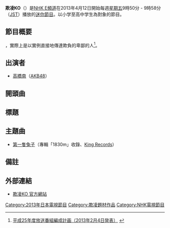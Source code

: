 '''欺凌KO'''（{{lang-ja|いじめをノックアウト}}）是[[NHK教育頻道|NHK E頻道]]在2013年4月12日開始每週[[星期五|星期五]]9時50分 - 9時58分（[[日本標準時|JST]]）播放的[[迷你節目|迷你節目]]。以小学至高中学生為對象的節目。
== 節目概要 ==
{{what|逅個節目以「'''欺凌是不行'''」的訊息明確傳遞出所謂「'''欺凌是理所當然'''」風潮打開}}，實際上是以實例直接地傳達欺負的卑鄙的人<ref>[http://www.nhk.or.jp/pr/keiei/hensei/pdf/kokunai.pdf 平成25年度放送番組編成計画（2013年2月4日発表）] {{webarchive|url=https://web.archive.org/web/20130329212541/http://www9.nhk.or.jp/pr/keiei/hensei/pdf/kokunai.pdf |date=2013年03月29日 }}</ref>。

== 出演者 ==
* [[高橋南|高橋南]]（[[AKB48|AKB48]]）

== 開頭曲 ==
== 標題 ==
== 主題曲 ==
*[[1830m|第一隻兔子]]（專輯「1830m」收錄、[[King_Records|King Records]]）

== 備註 ==
<references />
== 外部連結 ==
* [http://www4.nhk.or.jp/P2544/ 欺凌KO 官方網站] {{Wayback|url=http://www4.nhk.or.jp/P2544/ |date=20140417104746 }}
{{高橋南}}
{{DEFAULTSORT:I shime o no tsuku auto}}
[[Category:2013年日本電視節目|Category:2013年日本電視節目]]
[[Category:欺凌題材作品|Category:欺凌題材作品]]
[[Category:NHK電視節目|Category:NHK電視節目]]
{{日本电视小作品}}